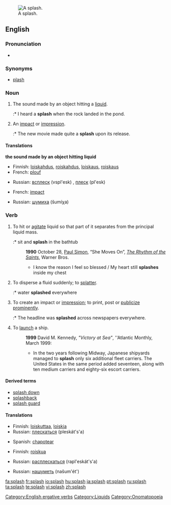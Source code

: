 {{wikipedia}}
[[Image:2006-02-13_Drop-impact.jpg|thumb|right|A splash.]]
==English==

===Pronunciation===

* {{audio|en-us-splash.ogg|Audio (US)}}
*: {{rhymes|æʃ}}

===Synonyms===
* [[plash]]

===Noun===
{{en-noun|es}}

# {{onomatopoeia}} The sound made by an object hitting a [[liquid]].
#:* I heard a '''splash''' when the rock landed in the pond.
# An [[impact]] or [[impression]].
#:* The new movie made quite a '''splash''' upon its release.

====Translations====
'''the sound made by an object hitting liquid'''
{{trans-top|The sound made by an object hitting a liquid}}
* Finnish: [[loiskahdus]], [[roiskahdus]], [[loiskaus]], [[roiskaus]]
* French: [[plouf]] {{m}}
{{trans-mid}}
* Russian: [[всплеск]] (vspl'esk) {{m}}, [[плеск]] (pl'esk) {{m}}
{{trans-bottom}}

{{trans-top|An impact or impression}}
* French: [[impact]] {{m}}
{{trans-mid}}
* Russian: [[шумиха]] (šumíχa) {{f}}
{{trans-bottom}}

{{checktrans-top}}
{{checktrans-mid}}
{{checktrans-bottom}}

===Verb===
{{en-verb|splash|es}}

# To hit or [[agitate]] liquid so that part of it separates from the principal liquid mass.
#:* sit and '''splash''' in the bathtub
#: '''1990''' October 28, [[w:Paul Simon|Paul Simon]], “She Moves On”, ''[[w:The Rhythm of the Saints|The Rhythm of the Saints]]'', Warner Bros.
#:* I know the reason I feel so blessed / My heart still '''splashes''' inside my chest
# To disperse a fluid suddenly; to [[splatter]].
#:* water '''splashed''' everywhere
# To create an impact or [[impression]]; to print, post or [[publicize]] [[prominent]]ly.
#:* The headline was '''splashed''' across newspapers everywhere.
# To [[launch]] a ship.
#: '''1999''' David M. Kennedy, ''"Victory at Sea"'', ''Atlantic Monthly, March 1999:
#:* In the two years following Midway, Japanese shipyards managed to '''splash''' only six additional fleet carriers. The United States in the same period added seventeen, along with ten medium carriers and eighty-six escort carriers.

====Derived terms====
* [[splash down]]
* [[splashback]]
* [[splash guard]]

====Translations====
{{trans-top|To hit or agitate liquid}}
* Finnish: [[loiskuttaa]], [[loiskia]]
* Russian: [[плескаться]] (pleskát's'a) {{impf}}
{{trans-mid}}
* Spanish: [[chapotear]]
{{trans-bottom}}

{{trans-top|To splatter or spread around suddenly}}
* Finnish: [[roiskua]]
{{trans-mid}}
* Russian: [[расплескаться]] (rapl'eskát's'a) {{pf}}
{{trans-bottom}}

{{trans-top|To create an impact or impression}}
* Russian: [[нашуметь]] (našum'ét') {{pf}}
{{trans-mid}}
{{trans-bottom}}

{{checktrans-top}}
{{checktrans-mid}}
{{checktrans-bottom}}

[[Category:English ergative verbs]]
[[Category:Liquids]]
[[Category:Onomatopoeia]]

[[fa:splash]]
[[fr:splash]]
[[io:splash]]
[[hu:splash]]
[[ja:splash]]
[[pt:splash]]
[[ru:splash]]
[[ta:splash]]
[[te:splash]]
[[vi:splash]]
[[zh:splash]]